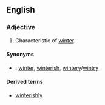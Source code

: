 ==English==
===Adjective===
{{en-adj}}

#Characteristic of [[winter]].

====Synonyms====
*{{italbrac|characteristic of winter}}: [[winter]], [[winterish]], [[wintery]]/[[wintry]]

====Derived terms====
*[[winterishly]]
